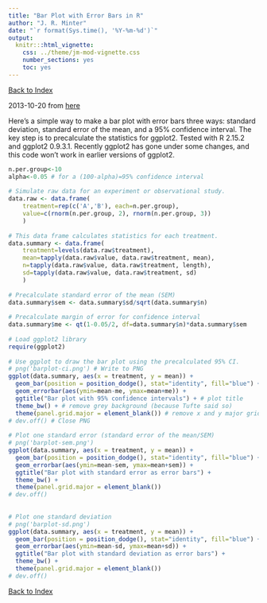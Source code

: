 ```yaml
---
title: "Bar Plot with Error Bars in R"
author: "J. R. Minter"
date: "`r format(Sys.time(), '%Y-%m-%d')`"
output:
  knitr:::html_vignette:
    css: ../theme/jm-mod-vignette.css
    number_sections: yes
    toc: yes
---
```


[Back to Index](../README.html)

2013-10-20 from
[here](http://heuristically.wordpress.com/2013/10/20/bar-plot-with-error-bars-r/)

Here’s a simple way to make a bar plot with error bars three ways: standard deviation, standard error of the mean, and a 95% confidence interval. The key step is to precalculate the statistics for ggplot2.
Tested with R 2.15.2 and ggplot2 0.9.3.1. Recently ggplot2 has gone under some changes, and this code won’t work in earlier versions of ggplot2.

```r
n.per.group<-10
alpha<-0.05 # for a (100-alpha)=95% confidence interval
 
# Simulate raw data for an experiment or observational study.
data.raw <- data.frame(
    treatment=rep(c('A','B'), each=n.per.group),
    value=c(rnorm(n.per.group, 2), rnorm(n.per.group, 3))   
    )
 
# This data frame calculates statistics for each treatment.
data.summary <- data.frame(
    treatment=levels(data.raw$treatment),
    mean=tapply(data.raw$value, data.raw$treatment, mean),
    n=tapply(data.raw$value, data.raw$treatment, length),
    sd=tapply(data.raw$value, data.raw$treatment, sd)
    )
 
# Precalculate standard error of the mean (SEM)
data.summary$sem <- data.summary$sd/sqrt(data.summary$n)
 
# Precalculate margin of error for confidence interval
data.summary$me <- qt(1-0.05/2, df=data.summary$n)*data.summary$sem
 
# Load ggplot2 library
require(ggplot2)
 
# Use ggplot to draw the bar plot using the precalculated 95% CI.
# png('barplot-ci.png') # Write to PNG
ggplot(data.summary, aes(x = treatment, y = mean)) +  
  geom_bar(position = position_dodge(), stat="identity", fill="blue") + 
  geom_errorbar(aes(ymin=mean-me, ymax=mean+me)) +
  ggtitle("Bar plot with 95% confidence intervals") + # plot title
  theme_bw() + # remove grey background (because Tufte said so)
  theme(panel.grid.major = element_blank()) # remove x and y major grid lines (because Tufte said so)
# dev.off() # Close PNG
 
# Plot one standard error (standard error of the mean/SEM)
# png('barplot-sem.png')
ggplot(data.summary, aes(x = treatment, y = mean)) +  
  geom_bar(position = position_dodge(), stat="identity", fill="blue") + 
  geom_errorbar(aes(ymin=mean-sem, ymax=mean+sem)) +
  ggtitle("Bar plot with standard error as error bars") + 
  theme_bw() +
  theme(panel.grid.major = element_blank())
# dev.off()
 
 
# Plot one standard deviation
# png('barplot-sd.png')
ggplot(data.summary, aes(x = treatment, y = mean)) +  
  geom_bar(position = position_dodge(), stat="identity", fill="blue") + 
  geom_errorbar(aes(ymin=mean-sd, ymax=mean+sd)) +
  ggtitle("Bar plot with standard deviation as error bars") + 
  theme_bw() + 
  theme(panel.grid.major = element_blank())
# dev.off()
```

[Back to Index](../README.html)
